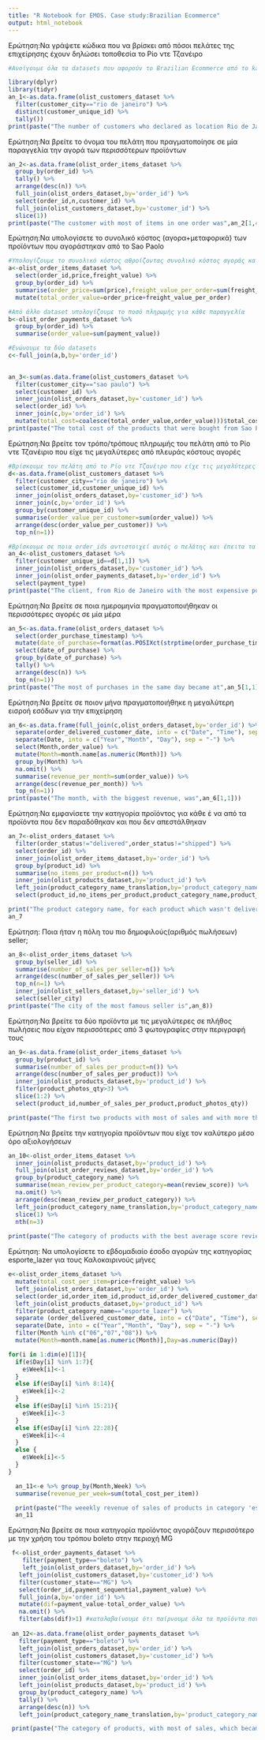 ---
title: "R Notebook for EMOS. Case study:Brazilian Ecommerce"
output: html_notebook
---

Ερώτηση:Να γράψετε κώδικα που να βρίσκει από πόσοι πελάτες της επιχείρησης έχουν δηλώσει τοποθεσία το Ρίο ντε Τζανέιρο
```{r}

#Ανοίγουμε όλα τα datasets που αφορούν το Brazilian Ecommerce από το kaggle

library(dplyr)
library(tidyr)
an_1<-as.data.frame(olist_customers_dataset %>%
  filter(customer_city=="rio de janeiro") %>%
  distinct(customer_unique_id) %>%
  tally())
print(paste("The number of customers who declared as location Rio de Janeiro was", an_1[1]))

```

Ερώτηση:Να βρείτε το όνομα του πελάτη που πραγματοποίησε σε μία παραγγελία την αγορά των περισσότερων προϊόντων
```{r}
an_2<-as.data.frame(olist_order_items_dataset %>%
  group_by(order_id) %>%
  tally() %>%
  arrange(desc(n)) %>%
  full_join(olist_orders_dataset,by='order_id') %>%
  select(order_id,n,customer_id) %>%
  full_join(olist_customers_dataset,by='customer_id') %>%
  slice(1))
print(paste("The customer with most of items in one order was",an_2[1,4]))  


```

Ερώτηση:Να υπολογίσετε το συνολικό κόστος (αγορα+μεταφορικά) των προϊόντων που αγοράστηκαν από το Sao Paolo
```{r}
#Υπολογίζουμε το συνολικό κόστος αθροίζοντας συνολικό κόστος αγοράς και κόστος μεταφοράς.
a<-olist_order_items_dataset %>%
  select(order_id,price,freight_value) %>%
  group_by(order_id) %>%
  summarise(order_price=sum(price),freight_value_per_order=sum(freight_value)) %>%
  mutate(total_order_value=order_price+freight_value_per_order) 

#Από άλλo dataset υπολογίζουμε το ποσό πληρωμής για κάθε παραγγελία
b<-olist_order_payments_dataset %>%
  group_by(order_id) %>%
  summarise(order_value=sum(payment_value))

#Ενώνουμε τα δύο datasets
c<-full_join(a,b,by='order_id')

 
an_3<-sum(as.data.frame(olist_customers_dataset %>%
  filter(customer_city=="sao paulo") %>%
  select(customer_id) %>%
  inner_join(olist_orders_dataset,by='customer_id') %>%
  select(order_id) %>%
  inner_join(c,by='order_id') %>%
  mutate(total_cost=coalesce(total_order_value,order_value)))$total_cost) 
print(paste("The total cost of the products that were bought from Sao Paulo was",an_3))

```

Ερώτηση:Να βρείτε τον τρόπο/τρόπους πληρωμής του πελάτη από το Ρίο ντε Τζανέιριο που είχε τις μεγαλύτερες από πλευράς κόστους αγορές
```{r}
#Βρίσκουμε τον πελάτη από το Ρίο ντε Τζανέιρο που είχε τις μεγαλύτερες από πλευράς κόστους αγορές
d<-as.data.frame(olist_customers_dataset %>%
  filter(customer_city=="rio de janeiro") %>%
  select(customer_id,customer_unique_id) %>%
  inner_join(olist_orders_dataset,by='customer_id') %>%
  inner_join(c,by='order_id') %>%
  group_by(customer_unique_id) %>%
  summarise(order_value_per_customer=sum(order_value)) %>%
  arrange(desc(order_value_per_customer)) %>%
  top_n(n=1))

#Βρίσκουμε σε ποια order_ids αντιστοιχεί αυτός ο πελάτης και έπειτα τα payment_types
an_4<-olist_customers_dataset %>%
  filter(customer_unique_id==d[1,1]) %>%
  inner_join(olist_orders_dataset,by='customer_id') %>%
  inner_join(olist_order_payments_dataset,by='order_id') %>%
  select(payment_type)
print(paste("The client, from Rio de Janeiro with the most expensive purchases, payed with",an_4))

```

Ερώτηση:Να βρείτε σε ποια ημερομηνία πραγματοποιήθηκαν οι περισσότερες αγορές σε μία μέρα
```{r}
an_5<-as.data.frame(olist_orders_dataset %>%
  select(order_purchase_timestamp) %>%
  mutate(date_of_purchase=format(as.POSIXct(strptime(order_purchase_timestamp,"%Y-%m-%d %H:%M:%S",tz="")) ,format = "%d-%m-%Y")) %>%
  select(date_of_purchase) %>%
  group_by(date_of_purchase) %>%
  tally() %>%
  arrange(desc(n)) %>%
  top_n(n=1))
print(paste("The most of purchases in the same day became at",an_5[1,1]))  

```

Ερώτηση:Να βρείτε σε ποιον μήνα πραγματοποιήθηκε η μεγαλύτερη εισροή εσόδων για την επιχείρηση
```{r}
an_6<-as.data.frame(full_join(c,olist_orders_dataset,by='order_id') %>%
  separate(order_delivered_customer_date, into = c("Date", "Time"), sep = " ") %>%
  separate(Date, into = c("Year","Month", "Day"), sep = "-") %>%
  select(Month,order_value) %>%
  mutate(Month=month.name[as.numeric(Month)]) %>%
  group_by(Month) %>%
  na.omit() %>%
  summarise(revenue_per_month=sum(order_value)) %>%
  arrange(desc(revenue_per_month)) %>%
  top_n(n=1))
print(paste("The month, with the biggest revenue, was",an_6[1,1]))


```

Ερώτηση:Να εμφανίσετε την κατηγορία προϊόντος για κάθε έ
να από τα προϊόντα που δεν παραδόθηκαν και που δεν απεστάλθηκαν
```{r}
an_7<-olist_orders_dataset %>%
  filter(order_status!="delivered",order_status!="shipped") %>%
  select(order_id) %>%
  inner_join(olist_order_items_dataset,by='order_id') %>%
  group_by(product_id) %>%
  summarise(no_items_per_product=n()) %>%
  inner_join(olist_products_dataset,by='product_id') %>%
  left_join(product_category_name_translation,by='product_category_name') %>%
  select(product_id,no_items_per_product,product_category_name,product_category_name_english)

print("The product category name, for each product which wasn't delivered, nor shipped, was:") 
an_7
```

Ερώτηση: Ποια ήταν η πόλη του πιο δημοφιλούς(αριθμός πωλήσεων) seller;
```{r}
an_8<-olist_order_items_dataset %>%
  group_by(seller_id) %>%
  summarise(number_of_sales_per_seller=n()) %>%
  arrange(desc(number_of_sales_per_seller)) %>%
  top_n(n=1) %>%
  inner_join(olist_sellers_dataset,by='seller_id') %>%
  select(seller_city)
print(paste("The city of the most famous seller is",an_8))

```

Ερώτηση:Να βρείτε τα δύο προϊόντα με τις μεγαλύτερες σε πλήθος πωλήσεις που είχαν περισσότερες από 3 φωτογραφίες στην περιγραφή τους
```{r}
an_9<-as.data.frame(olist_order_items_dataset %>%
  group_by(product_id) %>%
  summarise(number_of_sales_per_product=n()) %>%
  arrange(desc(number_of_sales_per_product)) %>%
  inner_join(olist_products_dataset,by='product_id') %>%
  filter(product_photos_qty>3) %>%
  slice(1:2) %>%
  select(product_id,number_of_sales_per_product,product_photos_qty))

print(paste("The first two products with most of sales and with more than 3 photos in their description were",an_9[1,1],"and",an_9[2,1]))


```

Ερώτηση:Να βρείτε την κατηγορία προϊόντων που είχε τον καλύτερο μέσο όρο αξιολογήσεων
```{r}

an_10<-olist_order_items_dataset %>%
  inner_join(olist_products_dataset,by='product_id') %>%
  full_join(olist_order_reviews_dataset,by='order_id') %>%
  group_by(product_category_name) %>%
  summarise(mean_review_per_product_category=mean(review_score)) %>%
  na.omit() %>%
  arrange(desc(mean_review_per_product_category)) %>%
  left_join(product_category_name_translation,by='product_category_name') %>%
  slice(1) %>%
  nth(n=3)
  
print(paste("The category of products with the best average score review was",an_10)) 

```

Ερώτηση: Να υπολογίσετε το εβδομαδιαίο έσοδο αγορών της κατηγορίας esporte_lazer για τους Καλοκαιρινούς μήνες 
```{r}
e<-olist_order_items_dataset %>%
  mutate(total_cost_per_item=price+freight_value) %>%
  left_join(olist_orders_dataset,by='order_id') %>%
  select(order_id,order_item_id,product_id,order_delivered_customer_date,total_cost_per_item) %>%
  left_join(olist_products_dataset,by='product_id') %>%
  filter(product_category_name=="esporte_lazer") %>%
  separate (order_delivered_customer_date, into = c("Date", "Time"), sep = " ") %>%
  separate(Date, into = c("Year","Month", "Day"), sep = "-") %>%
  filter(Month %in% c("06","07","08")) %>%
  mutate(Month=month.name[as.numeric(Month)],Day=as.numeric(Day))

for(i in 1:dim(e)[1]){
  if(e$Day[i] %in% 1:7){
    e$Week[i]<-1
  }
  else if(e$Day[i] %in% 8:14){
    e$Week[i]<-2
  }
  else if(e$Day[i] %in% 15:21){
    e$Week[i]<-3
  }
  else if(e$Day[i] %in% 22:28){
    e$Week[i]<-4
  }
  else {
    e$Week[i]<-5
  }
}

  an_11<-e %>% group_by(Month,Week) %>%
  summarise(revenue_per_week=sum(total_cost_per_item))

  print(paste("The weeekly revenue of sales of products in category 'esporte lazer' for the months of summer are:"))
  an_11
```

Ερώτηση:Να βρείτε σε ποια κατηγορία προϊόντος αγοράζουν περισσότερο με την χρήση του τρόπου boleto στην περιοχή MG
```{r}
 f<-olist_order_payments_dataset %>%
    filter(payment_type=="boleto") %>%
    left_join(olist_orders_dataset,by='order_id') %>%
   left_join(olist_customers_dataset,by='customer_id') %>%
   filter(customer_state=="MG") %>%
   select(order_id,payment_sequential,payment_value) %>%
   full_join(a,by='order_id') %>%
   mutate(dif=payment_value-total_order_value) %>%
   na.omit() %>%
   filter(abs(dif)>1) #καταλαβαίνουμε ότι παίρνουμε όλα τα προϊόντα που αφορούν τις παραπάνω παραγγελίες
  
 an_12<-as.data.frame(olist_order_payments_dataset %>%
   filter(payment_type=="boleto") %>%
   left_join(olist_orders_dataset,by='order_id') %>%
   left_join(olist_customers_dataset,by='customer_id') %>%
   filter(customer_state=="MG") %>%
   select(order_id) %>%
   inner_join(olist_order_items_dataset,by='order_id') %>%
   left_join(olist_products_dataset,by='product_id') %>%
   group_by(product_category_name) %>%
   tally() %>%
   arrange(desc(n)) %>%
   left_join(product_category_name_translation,by='product_category_name'))

 print(paste("The category of products, with most of sales, which became with boleto and in MG, is",an_12[1,3]))
 
```


